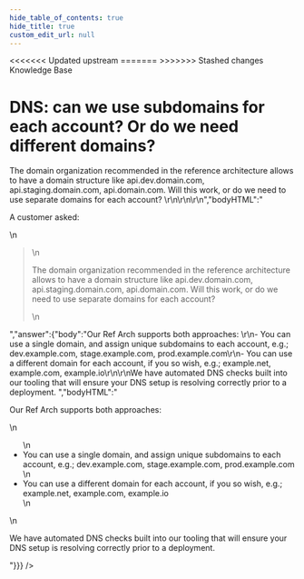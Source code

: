 ```yaml
---
hide_table_of_contents: true
hide_title: true
custom_edit_url: null
---
```



<head>
<<<<<<< Updated upstream
  <link rel="canonical" href="https://github.com/tnn-gruntwork-io/knowledge-base/discussions/61" />
=======
  <link rel="canonical" href="https://github.com/tnn-gruntwork-io/knowledge-base/discussions/61" />
>>>>>>> Stashed changes
</head>

<CenterLayout>
<span className="searchCategory">Knowledge Base</span>
<h1>DNS: can we use subdomains for each account? Or do we need different domains?</h1>
<GitHub discussion={{"id":"D_kwDOF8slf84AOB2C","number":61,"author":{"login":"zackproser"},"title":"DNS: can we use subdomains for each account? Or do we need different domains?","body":"A customer asked: \r\n> The domain organization recommended in the reference architecture allows to have a domain structure like api.dev.domain.com, api.staging.domain.com, api.domain.com. Will this work, or do we need to use separate domains for each account? \r\n\r\n\r\n","bodyHTML":"<p dir=\"auto\">A customer asked:</p>\n<blockquote>\n<p dir=\"auto\">The domain organization recommended in the reference architecture allows to have a domain structure like api.dev.domain.com, api.staging.domain.com, api.domain.com. Will this work, or do we need to use separate domains for each account?</p>\n</blockquote>","answer":{"body":"Our Ref Arch supports both approaches: \r\n- You can use a single domain, and assign unique subdomains to each account, e.g.; dev.example.com, stage.example.com, prod.example.com\r\n- You can use a different domain for each account, if you so wish, e.g.; example.net, example.com, example.io\r\n\r\nWe have automated DNS checks built into our tooling that will ensure your DNS setup is resolving correctly prior to a deployment. ","bodyHTML":"<p dir=\"auto\">Our Ref Arch supports both approaches:</p>\n<ul dir=\"auto\">\n<li>You can use a single domain, and assign unique subdomains to each account, e.g.; dev.example.com, stage.example.com, prod.example.com</li>\n<li>You can use a different domain for each account, if you so wish, e.g.; example.net, example.com, example.io</li>\n</ul>\n<p dir=\"auto\">We have automated DNS checks built into our tooling that will ensure your DNS setup is resolving correctly prior to a deployment.</p>"}}} />

</CenterLayout>
  

<!-- ##DOCS-SOURCER-START
{
  "sourcePlugin": "github-discussions",
  "hash": "cfb8d75e8ef76bb30bab377c1a861c48"
}
##DOCS-SOURCER-END -->
